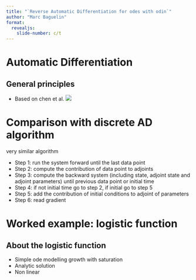 ```yaml
---
title: "`Reverse Automatic Differentiation for odes with odin`"
author: "Marc Baguelin"
format:
  revealjs:
    slide-number: c/t
---
```


# Automatic Differentiation

## General principles

- Based on chen et al.
![](images/ode_AD_chen.png)

# Comparison with discrete AD algorithm {.smaller}

very similar algorithm

* Step 1: run the system forward until the last data point
* Step 2: compute the contribution of data point to adjoints
* Step 3: compute the backward system (including state, adjoint state and adjoint parameters) until previous data point or initial time
* Step 4: if not initial time go to step 2, if initial go to step 5
* Step 5: add the contribution of initial conditions to adjoint of parameters
* Step 6: read gradient


# Worked example: logistic function

## About the logistic function

- Simple ode modelling growth with saturation
- Analytic solution
- Non linear

<!--  LocalWords:  revealjs sprintf writeLines readLines 
 -->
